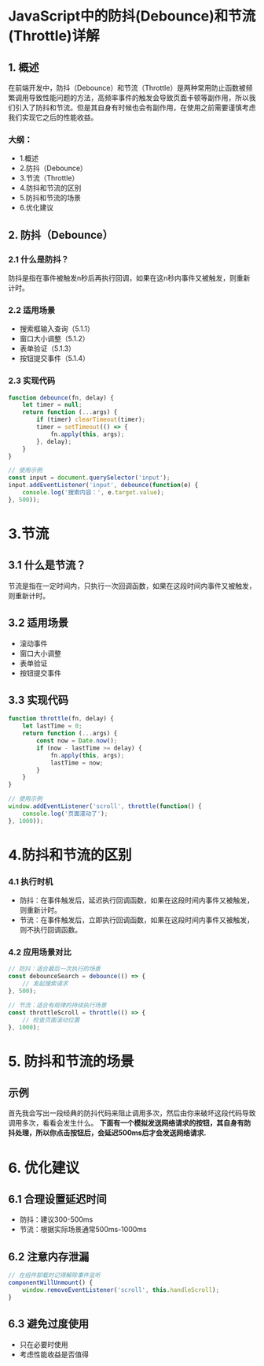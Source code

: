 
# JavaScript中的防抖(Debounce)和节流(Throttle)详解


## 1. 概述

在前端开发中，防抖（Debounce）和节流（Throttle）是两种常用防止函数被频繁调用导致性能问题的方法，高频率事件的触发会导致页面卡顿等副作用，所以我们引入了防抖和节流。但是其自身有时候也会有副作用，在使用之前需要谨慎考虑我们实现它之后的性能收益。
### 大纲：

- 1.概述
- 2.防抖（Debounce）
- 3.节流（Throttle）
- 4.防抖和节流的区别
- 5.防抖和节流的场景
- 6.优化建议

## 2. 防抖（Debounce）

### 2.1 什么是防抖？

防抖是指在事件被触发n秒后再执行回调，如果在这n秒内事件又被触发，则重新计时。

### 2.2 适用场景

- 搜索框输入查询（5.1.1）
- 窗口大小调整（5.1.2）
- 表单验证（5.1.3）
- 按钮提交事件（5.1.4）


### 2.3 实现代码
```javascript
function debounce(fn, delay) {
    let timer = null;
    return function (...args) {
        if (timer) clearTimeout(timer);
        timer = setTimeout(() => {
            fn.apply(this, args);
        }, delay);
    }
}

// 使用示例
const input = document.querySelector('input');
input.addEventListener('input', debounce(function(e) {
    console.log('搜索内容：', e.target.value);
}, 500));
```
# 3.节流
## 3.1 什么是节流？

节流是指在一定时间内，只执行一次回调函数，如果在这段时间内事件又被触发，则重新计时。

## 3.2 适用场景

- 滚动事件
- 窗口大小调整
- 表单验证
- 按钮提交事件

## 3.3 实现代码

```javascript
function throttle(fn, delay) {
    let lastTime = 0;
    return function (...args) {
        const now = Date.now();
        if (now - lastTime >= delay) {
            fn.apply(this, args);
            lastTime = now;
        }
    }
}

// 使用示例
window.addEventListener('scroll', throttle(function() {
    console.log('页面滚动了');
}, 1000));
```
# 4.防抖和节流的区别

### 4.1 执行时机

- 防抖：在事件触发后，延迟执行回调函数，如果在这段时间内事件又被触发，则重新计时。
- 节流：在事件触发后，立即执行回调函数，如果在这段时间内事件又被触发，则不执行回调函数。


### 4.2 应用场景对比
```javascript
// 防抖：适合最后一次执行的场景
const debounceSearch = debounce(() => {
    // 发起搜索请求
}, 500);

// 节流：适合有规律的持续执行场景
const throttleScroll = throttle(() => {
    // 检查页面滚动位置
}, 1000);
```

# 5. 防抖和节流的场景

## 示例
首先我会写出一段经典的防抖代码来阻止调用多次，然后由你来破坏这段代码导致调用多次，看看会发生什么。
**下面有一个模拟发送网络请求的按钮，其自身有防抖处理，所以你点击按钮后，会延迟500ms后才会发送网络请求.**




# 6. 优化建议
## 6.1 合理设置延迟时间
- 防抖：建议300-500ms
- 节流：根据实际场景通常500ms-1000ms
## 6.2 注意内存泄漏
```javascript
// 在组件卸载时记得解除事件监听
componentWillUnmount() {
    window.removeEventListener('scroll', this.handleScroll);
}
```
## 6.3 避免过度使用
- 只在必要时使用
- 考虑性能收益是否值得




<PageWarp next="debounce_throttle/debounce" prev="uirendering/page" />

